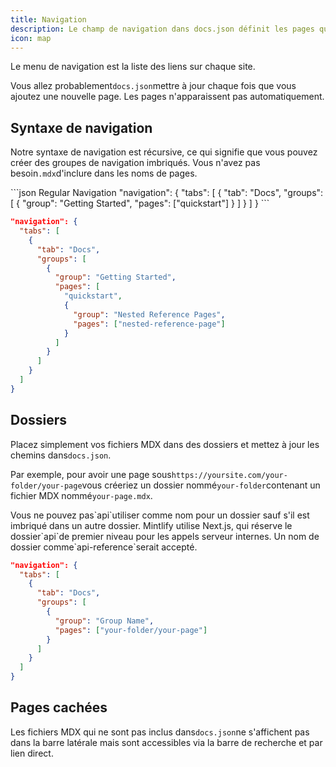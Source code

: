 ```yaml
---
title: Navigation
description: Le champ de navigation dans docs.json définit les pages qui apparaissent dans le menu de navigation
icon: map
---
```


Le menu de navigation est la liste des liens sur chaque site.

Vous allez probablement`docs.json`mettre à jour chaque fois que vous ajoutez une nouvelle page. Les pages n'apparaissent pas automatiquement.

## Syntaxe de navigation

Notre syntaxe de navigation est récursive, ce qui signifie que vous pouvez créer des groupes de navigation imbriqués. Vous n'avez pas besoin`.mdx`d'inclure dans les noms de pages.

<CodeGroup>
  ```json Regular Navigation
  "navigation": {
    "tabs": [
      {
        "tab": "Docs",
        "groups": [
          {
            "group": "Getting Started",
            "pages": ["quickstart"]
          }
        ]
      }
    ]
  }
  ```

  ```json Nested Navigation
  "navigation": {
    "tabs": [
      {
        "tab": "Docs",
        "groups": [
          {
            "group": "Getting Started",
            "pages": [
              "quickstart",
              {
                "group": "Nested Reference Pages",
                "pages": ["nested-reference-page"]
              }
            ]
          }
        ]
      }
    ]
  }
  ```
</CodeGroup>

## Dossiers

Placez simplement vos fichiers MDX dans des dossiers et mettez à jour les chemins dans`docs.json`.

Par exemple, pour avoir une page sous`https://yoursite.com/your-folder/your-page`vous créeriez un dossier nommé`your-folder`contenant un fichier MDX nommé`your-page.mdx`.

<Warning>
  Vous ne pouvez pas`api`utiliser comme nom pour un dossier sauf s'il est imbriqué dans un autre dossier. Mintlify utilise Next.js, qui réserve le dossier`api`de premier niveau pour les appels serveur internes. Un nom de dossier comme`api-reference`serait accepté.
</Warning>

```json Navigation With Folder
"navigation": {
  "tabs": [
    {
      "tab": "Docs",
      "groups": [
        {
          "group": "Group Name",
          "pages": ["your-folder/your-page"]
        }
      ]
    }
  ]
}
```

## Pages cachées

Les fichiers MDX qui ne sont pas inclus dans`docs.json`ne s'affichent pas dans la barre latérale mais sont accessibles via la barre de recherche et par lien direct.
